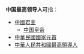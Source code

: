'''中国最高领导人'''可指：
* [[中国君主列表|中國君主]]
** [[中国皇帝|中国皇帝]]
* [[中華民國國家元首列表|中華民國國家元首]]
* [[中華人民共和國最高領導人|中華人民共和國最高領導人]]
{{Disambig|Cat=七字消歧义|中}}